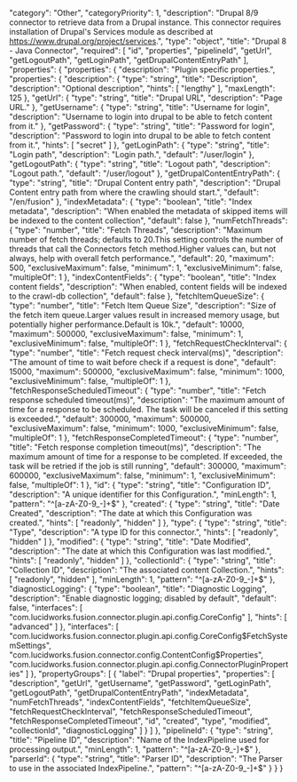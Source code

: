   "category": "Other",
  "categoryPriority": 1,
  "description": "Drupal 8/9 connector to retrieve data from a Drupal instance. This connector requires installation of Drupal's Services module as described at https://www.drupal.org/project/services.",
  "type": "object",
  "title": "Drupal 8 - Java Connector",
  "required": [
    "id",
    "properties",
    "pipelineId",
    "getUrl",
    "getLogoutPath",
    "getLoginPath",
    "getDrupalContentEntryPath"
  ],
  "properties": {
    "properties": {
      "description": "Plugin specific properties.",
      "properties": {
        "description": {
          "type": "string",
          "title": "Description",
          "description": "Optional description",
          "hints": [
            "lengthy"
          ],
          "maxLength": 125
        },
        "getUrl": {
          "type": "string",
          "title": "Drupal URL",
          "description": "Page URL."
        },
        "getUsername": {
          "type": "string",
          "title": "Username for login",
          "description": "Username to login into drupal to be able to fetch content from it."
        },
        "getPassword": {
          "type": "string",
          "title": "Password for login",
          "description": "Password to login into drupal to be able to fetch content from it.",
          "hints": [
            "secret"
          ]
        },
        "getLoginPath": {
          "type": "string",
          "title": "Login path",
          "description": "Login path.",
          "default": "/user/login"
        },
        "getLogoutPath": {
          "type": "string",
          "title": "Logout path",
          "description": "Logout path.",
          "default": "/user/logout"
        },
        "getDrupalContentEntryPath": {
          "type": "string",
          "title": "Drupal Content entry path",
          "description": "Drupal Content entry path from where the crawling should start.",
          "default": "/en/fusion"
        },
        "indexMetadata": {
          "type": "boolean",
          "title": "Index metadata",
          "description": "When enabled the metadata of skipped items will be indexed to the content collection",
          "default": false
        },
        "numFetchThreads": {
          "type": "number",
          "title": "Fetch Threads",
          "description": "Maximum number of fetch threads; defaults to 20.This setting controls the number of threads that call the Connectors fetch method.Higher values can, but not always, help with overall fetch performance.",
          "default": 20,
          "maximum": 500,
          "exclusiveMaximum": false,
          "minimum": 1,
          "exclusiveMinimum": false,
          "multipleOf": 1
        },
        "indexContentFields": {
          "type": "boolean",
          "title": "Index content fields",
          "description": "When enabled, content fields will be indexed to the crawl-db collection",
          "default": false
        },
        "fetchItemQueueSize": {
          "type": "number",
          "title": "Fetch Item Queue Size",
          "description": "Size of the fetch item queue.Larger values result in increased memory usage, but potentially higher performance.Default is 10k.",
          "default": 10000,
          "maximum": 500000,
          "exclusiveMaximum": false,
          "minimum": 1,
          "exclusiveMinimum": false,
          "multipleOf": 1
        },
        "fetchRequestCheckInterval": {
          "type": "number",
          "title": "Fetch request check interval(ms)",
          "description": "The amount of time to wait before check if a request is done",
          "default": 15000,
          "maximum": 500000,
          "exclusiveMaximum": false,
          "minimum": 1000,
          "exclusiveMinimum": false,
          "multipleOf": 1
        },
        "fetchResponseScheduledTimeout": {
          "type": "number",
          "title": "Fetch response scheduled timeout(ms)",
          "description": "The maximum amount of time for a response to be scheduled. The task will be canceled if this setting is exceeded.",
          "default": 300000,
          "maximum": 500000,
          "exclusiveMaximum": false,
          "minimum": 1000,
          "exclusiveMinimum": false,
          "multipleOf": 1
        },
        "fetchResponseCompletedTimeout": {
          "type": "number",
          "title": "Fetch response completion timeout(ms)",
          "description": "The maximum amount of time for a response to be completed. If exceeded, the task will be retried if the job is still running",
          "default": 300000,
          "maximum": 600000,
          "exclusiveMaximum": false,
          "minimum": 1,
          "exclusiveMinimum": false,
          "multipleOf": 1
        },
        "id": {
          "type": "string",
          "title": "Configuration ID",
          "description": "A unique identifier for this Configuration.",
          "minLength": 1,
          "pattern": "^[a-zA-Z0-9_-]+$"
        },
        "created": {
          "type": "string",
          "title": "Date Created",
          "description": "The date at which this Configuration was created.",
          "hints": [
            "readonly",
            "hidden"
          ]
        },
        "type": {
          "type": "string",
          "title": "Type",
          "description": "A type ID for this connector.",
          "hints": [
            "readonly",
            "hidden"
          ]
        },
        "modified": {
          "type": "string",
          "title": "Date Modified",
          "description": "The date at which this Configuration was last modified.",
          "hints": [
            "readonly",
            "hidden"
          ]
        },
        "collectionId": {
          "type": "string",
          "title": "Collection ID",
          "description": "The associated content Collection.",
          "hints": [
            "readonly",
            "hidden"
          ],
          "minLength": 1,
          "pattern": "^[a-zA-Z0-9_-]+$"
        },
        "diagnosticLogging": {
          "type": "boolean",
          "title": "Diagnostic Logging",
          "description": "Enable diagnostic logging; disabled by default",
          "default": false,
          "interfaces": [
            "com.lucidworks.fusion.connector.plugin.api.config.CoreConfig"
          ],
          "hints": [
            "advanced"
          ]
        },
        "interfaces": [
          "com.lucidworks.fusion.connector.plugin.api.config.CoreConfig$FetchSystemSettings",
          "com.lucidworks.fusion.connector.config.ContentConfig$Properties",
          "com.lucidworks.fusion.connector.plugin.api.config.ConnectorPluginProperties"
        ]
      },
      "propertyGroups": [
        {
          "label": "Drupal properties",
          "properties": [
            "description",
            "getUrl",
            "getUsername",
            "getPassword",
            "getLoginPath",
            "getLogoutPath",
            "getDrupalContentEntryPath",
            "indexMetadata",
            "numFetchThreads",
            "indexContentFields",
            "fetchItemQueueSize",
            "fetchRequestCheckInterval",
            "fetchResponseScheduledTimeout",
            "fetchResponseCompletedTimeout",
            "id",
            "created",
            "type",
            "modified",
            "collectionId",
            "diagnosticLogging"
          ]
        }
      ]
    },
    "pipelineId": {
      "type": "string",
      "title": "Pipeline ID",
      "description": "Name of the IndexPipeline used for processing output.",
      "minLength": 1,
      "pattern": "^[a-zA-Z0-9_-]+$"
    },
    "parserId": {
      "type": "string",
      "title": "Parser ID",
      "description": "The Parser to use in the associated IndexPipeline.",
      "pattern": "^[a-zA-Z0-9_-]+$"
    }
  }
}
